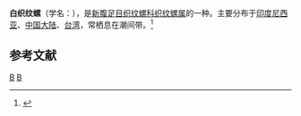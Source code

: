 {{Speciesbox
| taxon = Nassarius coronatus
| binomial_authority = (Bruguiere, 1789)
| image = Nassarius coronatus 01.JPG
}}
'''白织纹螺'''（学名：''{{lang|la|Nassarius coronatus}}''），是[[新腹足目|新腹足目]][[织纹螺科|织纹螺科]][[织纹螺属|织纹螺属]]的一种。主要分布于[[印度尼西亚|印度尼西亚]]、[[中国大陆|中国大陆]]、[[台湾|台湾]]，常栖息在潮间带。<ref>{{cite web|url=http://shell.sinica.edu.tw/chinese/shellbase_detail.php?science_no=1022|title=国际贝库：白织纹螺|publisher=台湾贝类资料库|accessdate=2009-08-11|archive-date=2016-03-04|archive-url=https://web.archive.org/web/20160304102459/http://shell.sinica.edu.tw/chinese/shellbase_detail.php?science_no=1022|dead-url=no}}</ref>

== 参考文献 ==
{{reflist}}
{{Taxonbar|from=Q6967441}}

[[Category:织纹螺属|B]]
[[Category:_1789年描述的动物|B]]